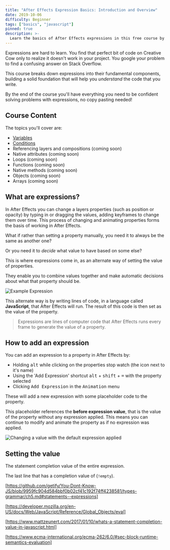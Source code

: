 ```yaml
---
title: "After Effects Expression Basics: Introduction and Overview"
date: 2019-10-06
difficulty: Beginner
tags: ["basics", "javascript"]
pinned: true
description: >-
  Learn the basics of After Effects expressions in this free course by Motion Developer. You'll learn everything from the basics of variables and conditions to more advanced topics like functions and objects.
---
```



Expressions are hard to learn. You find that perfect bit of code on Creative Cow only to realize it doesn't work in your project. You google your problem to find a confusing answer on Stack Overflow.

This course breaks down expressions into their fundamental components, building a solid foundation that will help you *understand* the code that you write.

By the end of the course you'll have everything you need to be confident solving problems with expressions, no copy pasting needed!

## Course Content

The topics you'll cover are:

- [Variables](../basics-variables)
- [Conditions](../basics-conditions)
- Referencing layers and compositions (coming soon)
- Native attributes (coming soon)
- Loops (coming soon)
- Functions (coming soon)
- Native methods (coming soon)
- Objects (coming soon)
- Arrays (coming soon)

## What are expressions?

In After Effects you can change a layers properties (such as position or opacity) by typing in or dragging the values, adding keyframes to change them over time. This process of changing and animating properties forms the basis of working in After Effects.

What if rather than setting a property manually, you need it to always be the same as another one?

Or you need it to *decide* what value to have based on some else?

This is where expressions come in, as an alternate way of setting the value of properties.

They enable you to combine values together and make automatic decisions about what that property should be.

![Example Expression](example-expression.png)

This alternate way is by writing lines of code, in a language called **JavaScript**, that After Effects will run. The result of this code is then set as the value of the property.

> Expressions are lines of computer code that After Effects runs every frame to generate the value of a property.

## How to add an expression

You can add an expression to a property in After Effects by:

- Holding <kbd>alt</kbd> while clicking on the properties stop watch (the icon next to it's name)
- Using the 'Add Expression' shortcut <kbd>alt</kbd> + <kbd>shift</kbd> + <kbd>=</kbd> with the property selected
- Clicking <kbd>Add Expression</kbd> in the <kbd>Animation</kbd> menu

These will add a new expression with some placeholder code to the property.

This placeholder references the **before expression value**, that is the value of the property without any expression applied. This means you can continue to modify and animate the property as if no expression was applied.

<LocalVideo videoName="TestExpression" title="Adding the default expression to a property"/>

![Changing a value with the default expression applied](default-expression.png)

## Setting the value



The statement completion value of the entire expression.

The last line that has a completion value of (`!empty`).

[https://github.com/getify/You-Dont-Know-JS/blob/9959fc904d584bbf0b02cf41c192f74ff4238581/types-grammar/ch5.md#statements--expressions]

[https://developer.mozilla.org/en-US/docs/Web/JavaScript/Reference/Global_Objects/eval]

[https://www.mattzeunert.com/2017/01/10/whats-a-statement-completion-value-in-javascript.html]

[https://www.ecma-international.org/ecma-262/6.0/#sec-block-runtime-semantics-evaluation]